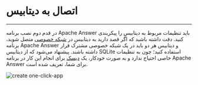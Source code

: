 

<Layout>
<Head>
<title>مستندات اتصال به دیتابیس در apache answer - لیارا</title>
</Head>

# اتصال به دیتابیس
<hr className="mb-2" />

در قدم دوم نصب برنامه Apache Answer باید تنظیمات مربوط به دیتابیس را پیکربندی کنید. دقت داشته باشید که اگر قصد دارید به دیتابیس در <a href="/paas/details/private-network" className="blue-link">شبکه خصوصی</a> متصل شوید، برنامه Apache Answer و دیتابیس هر دو باید در یک شبکه خصوصی مشترک قرار داشته باشند. پیشنهاد می‌شود که از دیتابیس SQLite استفاده کنید؛ چون به تنظیمات خاصی احتیاج ندارد و به صورت خودکار، یک <a href="/paas/disks/about" className="blue-link">دیسک</a> برای انجام این کار در برنامه Apache Answer برای شما، تعریف شده است.
<div className="h-4" />
<img src="https://files.liara.ir/liara/docs/apache-answer-use-db-sqlite.png" alt="create one-click-app" />


</Layout>